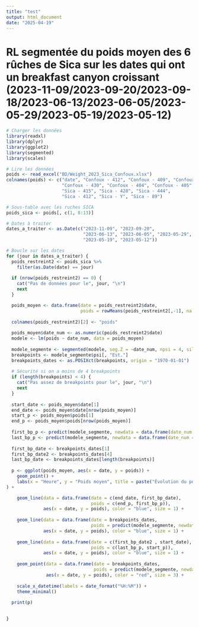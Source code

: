 ```yaml
---
title: "test"
output: html_document
date: "2025-04-19"
---
```

# RL segmentée du poids moyen des 6 rûches de Sica sur les dates qui ont un breakfast canyon croissant (2023-11-09/2023-09-20/2023-09-18/2023-06-13/2023-06-05/2023-05-29/2023-05-19/2023-05-12)

```r

# Charger les données
library(readxl)
library(dplyr)
library(ggplot2)
library(segmented)
library(scales)

# Lire les données
poids <- read_excel("BD/Weight_2023_Sica_Confoux.xlsx")
colnames(poids) <- c("date", "Confoux - 412", "Confoux - 409", "Confoux - 435",
                     "Confoux - 430", "Confoux - 404", "Confoux - 405",
                     "Sica - 415", "Sica - 428", "Sica - 444",
                     "Sica - 412", "Sica - Y", "Sica - 89")

# Sous-table avec les ruches SICA
poids_sica <- poids[, c(1, 8:13)]

# Dates à traiter
dates_a_traiter <- as.Date(c("2023-11-09", "2023-09-20", 
                             "2023-06-13", "2023-06-05", "2023-05-29", 
                             "2023-05-19", "2023-05-12"))

# Boucle sur les dates
for (jour in dates_a_traiter) {
  poids_restreint2 <- poids_sica %>%
    filter(as.Date(date) == jour)
  
  if (nrow(poids_restreint2) == 0) {
    cat("Pas de données pour le", jour, "\n")
    next
  }

  poids_moyen <- data.frame(date = poids_restreint2$date,
                            poids = rowMeans(poids_restreint2[,-1], na.rm = TRUE)) 
  
  colnames(poids_restreint2)[2] <- "poids"
  
  poids_moyen$date_num <- as.numeric(poids_restreint2$date)
  modele <- lm(poids ~ date_num, data = poids_moyen)
  
  modele_segmente <- segmented(modele, seg.Z = ~date_num, npsi = 4, silent = TRUE)
  breakpoints <- modele_segmente$psi[, "Est."]
  breakpoints_dates <- as.POSIXct(breakpoints, origin = "1970-01-01")
  
  # Sécurité si on a moins de 4 breakpoints
  if (length(breakpoints) < 4) {
    cat("Pas assez de breakpoints pour le", jour, "\n")
    next
  }
  
  start_date <- poids_moyen$date[1]
  end_date <- poids_moyen$date[nrow(poids_moyen)]
  start_p <- poids_moyen$poids[1]
  end_p <- poids_moyen$poids[nrow(poids_moyen)]
  
  first_bp_p <- predict(modele_segmente, newdata = data.frame(date_num = breakpoints[1]))
  last_bp_p <- predict(modele_segmente, newdata = data.frame(date_num = breakpoints[length(breakpoints)]))
  
  first_bp_date <- breakpoints_dates[1]
  first_bp_date2 <- breakpoints_dates[4]
  last_bp_date <- breakpoints_dates[length(breakpoints)]
  
  p <- ggplot(poids_moyen, aes(x = date, y = poids)) +
    geom_point() +
    labs(x = "Heure", y = "Poids moyen", title = paste("Évolution du poids -", as.character(jour))
) +

    geom_line(data = data.frame(date = c(end_date, first_bp_date),
                                poids = c(end_p, first_bp_p)),
              aes(x = date, y = poids), color = "blue", size = 1) +
    
    geom_line(data = data.frame(date = breakpoints_dates,
                                poids = predict(modele_segmente, newdata = data.frame(date_num = breakpoints))),
              aes(x = date, y = poids), color = "blue", size = 1) +
    
    geom_line(data = data.frame(date = c(first_bp_date2 , start_date),
                                poids = c(last_bp_p, start_p)),
              aes(x = date, y = poids), color = "blue", size = 1) +
    
    geom_point(data = data.frame(date = breakpoints_dates,
                                 poids = predict(modele_segmente, newdata = data.frame(date_num = breakpoints))),
               aes(x = date, y = poids), color = "red", size = 3) +
    
    scale_x_datetime(labels = date_format("%H:%M")) +
    theme_minimal()
  
  print(p)
  

}

```